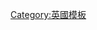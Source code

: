 <noinclude>{{NoteTA|G1=PoliticiansUK}}</noinclude>{{Navbox

|name = 英國樞密院
|state = {{{state|autocollapse}}}
|title = {{flagicon|United Kingdom}} [[英國樞密院]]
|listclass = hlist
|image = [[Image:Royal Arms of the United Kingdom (Privy Council).svg|80px]]

|group1 = 職位
|list1 =
* [[女王會同樞密院]]
* [[樞密院議長]]
* {{tsl|en|Clerk of the Privy Council (United Kingdom)|樞密院書記}}

|group2 = 院內<br>委員會
|list2 = {{Navbox|subgroup
 |group1 = 現行
 |list1  =
* [[樞密院司法委員會]]
* [[貿易局]]
* [[英国内阁]]
 |group2 = 已廢
 |list2  =
* {{tsl|en|Lord President's Committee|樞密院議長委員會}}
* [[星室法庭]]
}}
|group3 = 其他
|list3 =
* [[樞密令]]
* [[樞密院令]]
* {{tsl|en|List of Privy Council Orders|樞密院命令列表}}
* {{tsl|en|Privy Council Office (United Kingdom)|樞密院辦公廳}}
|group4 = 參見
|list4 =
* [[国务会议 (英格兰)|護國公樞密院]]
* {{tsl|en|Privy Council of Scotland|蘇格蘭樞密院}}
* {{tsl|en|Privy Council (Northern Ireland)|北愛爾蘭樞密院}}
* {{tsl|en|Privy Council of Ireland|愛爾蘭樞密院}}
}}<noinclude>
{{collapsible option}}
[[Category:英國模板]]
</noinclude>